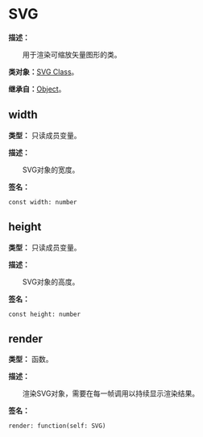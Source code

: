 
# SVG

**描述：**

&emsp;&emsp;用于渲染可缩放矢量图形的类。

**类对象：**[SVG Class](/docs/api/Class%20Object/SVG)。

**继承自：**[Object](/docs/api/Class/Object)。

## width

**类型：** 只读成员变量。

**描述：**

&emsp;&emsp;SVG对象的宽度。

**签名：**
```tl
const width: number
```

## height

**类型：** 只读成员变量。

**描述：**

&emsp;&emsp;SVG对象的高度。

**签名：**
```tl
const height: number
```

## render

**类型：** 函数。

**描述：**

&emsp;&emsp;渲染SVG对象，需要在每一帧调用以持续显示渲染结果。

**签名：**
```tl
render: function(self: SVG)
```